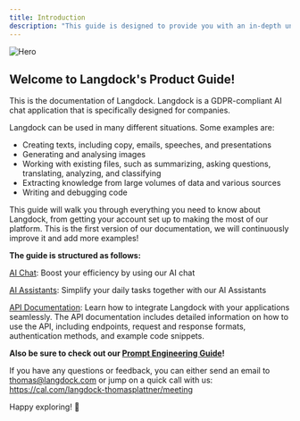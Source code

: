 ```yaml
---
title: Introduction
description: "This guide is designed to provide you with an in-depth understanding of our product's functions and capabilities, along with best practices we have gathered over time."
---
```


<img src="/images/header_mar24.png" alt="Hero" />

## Welcome to Langdock's Product Guide!

This is the documentation of Langdock. Langdock is a GDPR-compliant AI chat application that is specifically designed for companies.

Langdock can be used in many different situations. Some examples are:
- Creating texts, including copy, emails, speeches, and presentations
- Generating and analysing images
- Working with existing files, such as summarizing, asking questions, translating, analyzing, and classifying
- Extracting knowledge from large volumes of data and various sources
- Writing and debugging code

This guide will walk you through everything you need to know about Langdock, from getting your account set up to making the most of our platform. This is the first version of our documentation, we will continuously improve it and add more examples!

**The guide is structured as follows:**

[AI Chat](/product/chat): Boost your efficiency by using our AI chat

[AI Assistants](/product/assistants): Simplify your daily tasks together with our AI Assistants

[API Documentation](product/api): Learn how to integrate Langdock with your applications seamlessly. The API documentation includes detailed information on how to use the API, including endpoints, request and response formats, authentication methods, and example code snippets.


**Also be sure to check out our [Prompt Engineering Guide](/prompt-engineering/introduction)!**


If you have any questions or feedback, you can either send an email to thomas@langdock.com or jump on a quick call with us: https://cal.com/langdock-thomasplattner/meeting

Happy exploring! 🎉

